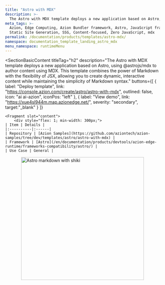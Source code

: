 ```yaml
---
title: "Astro with MDX"
description: >-
  The Astro with MDX template deploys a new application based on Astro, using @astrojs/mdx to author content using MDX.
meta_tags: >-
  Azion, Edge Computing, Azion Bundler framework, Astro, JavaScript frameworks,
  Static Site Generation, SSG, Content-focused, Zero JavaScript, mdx
permalink: /documentation/products/templates/astro-mdx/
namespace: documentation_template_landing_astro_mdx
menu_namespace: runtimeMenu
---
```



<SectionBasicContent
    titleTag="h2"
    description="The Astro with MDX template deploys a new application based on Astro, using @astrojs/mdx to author content using MDX. This template combines the power of Markdown with the flexibility of JSX, allowing you to create dynamic, interactive content while maintaining the simplicity of Markdown syntax."
    buttons={[
      { label: "Deploy template", link: "https://console.azion.com/create/astro/astro-with-mdx", outlined: false, icon: "ai ai-azion", iconPos: "left" },
      { label: "View demo", link: "https://xue4sl944m.map.azionedge.net/", severity: "secondary", target:"_blank" }
    ]}
  >
    <Fragment slot="content">
        <div style="flex: 1; min-width: 300px;">
    | Item | Details |
    |:----------|:------|
    | Repository | [Azion Samples](https://github.com/aziontech/azion-samples/tree/dev/templates/astro/astro-with-mdx) |
    | Framework | [Astro](/en/documentation/products/devtools/azion-edge-runtime/frameworks-compatibility/astro/) |
    | Use Case | General |
  </div>
  <div style="display: flex; justify-content: center; align-items: center; flex: 1; min-width: 300px;">
    <img src="/assets/docs/images/uploads/template-showcase/astro/astro-mdx.png" width="400" alt="Astro markdown with shiki" style="max-width: 100%; height: auto;" />
  </div>
    </Fragment>
  </SectionBasicContent>

